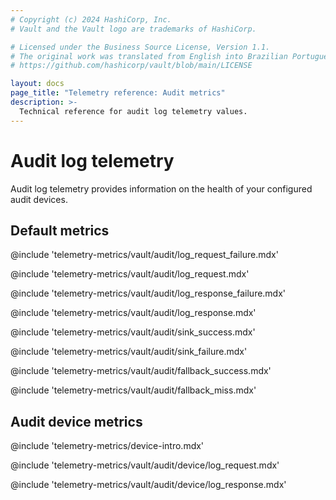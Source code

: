```yaml
---
# Copyright (c) 2024 HashiCorp, Inc.
# Vault and the Vault logo are trademarks of HashiCorp.

# Licensed under the Business Source License, Version 1.1.
# The original work was translated from English into Brazilian Portuguese.
# https://github.com/hashicorp/vault/blob/main/LICENSE

layout: docs
page_title: "Telemetry reference: Audit metrics"
description: >-
  Technical reference for audit log telemetry values.
---
```


# Audit log telemetry

Audit log telemetry provides information on the health of your configured audit
devices.

## Default metrics

@include 'telemetry-metrics/vault/audit/log_request_failure.mdx'

@include 'telemetry-metrics/vault/audit/log_request.mdx'

@include 'telemetry-metrics/vault/audit/log_response_failure.mdx'

@include 'telemetry-metrics/vault/audit/log_response.mdx'

@include 'telemetry-metrics/vault/audit/sink_success.mdx'

@include 'telemetry-metrics/vault/audit/sink_failure.mdx'

@include 'telemetry-metrics/vault/audit/fallback_success.mdx'

@include 'telemetry-metrics/vault/audit/fallback_miss.mdx'

## Audit device metrics

@include 'telemetry-metrics/device-intro.mdx'

@include 'telemetry-metrics/vault/audit/device/log_request.mdx'

@include 'telemetry-metrics/vault/audit/device/log_response.mdx'
